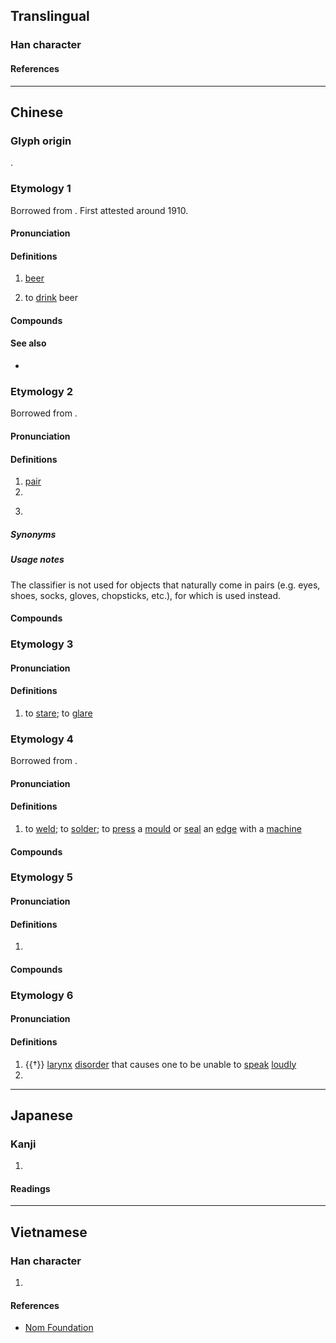{{character info}}
==Translingual==
{{stroke order|strokes=11}}

===Han character===
{{Han char|rn=30|rad=口|as=08|sn=11|four=66040|canj=RHWJ,RHHJ|ids=⿰口卑}}

====References====
{{Han ref|kx=0196.261|dkj=03878|dj=0418.140|hdz=10642.090|uh=5564|ud=21860|bh=B0E0|bd=45280}}

----

==Chinese==

===Glyph origin===
{{Han compound|口|卑|ls=psc|c1=s|c2=p|t1=mouth (phonetic)|no_och2=y}}.

===Etymology 1===
{{zh-forms}}
Borrowed from {{bor|zh|en|beer}}. First attested around 1910.

====Pronunciation====
{{zh-pron
|m=pí
|c=be1
|c-t=pie2
|mn=pî
|ma=y
|cat=n,c:v
}}

====Definitions====
{{zh-hanzi}}

# [[beer]]
# {{lb|zh|Hong Kong Cantonese}} to [[drink]] beer
#: {{zh-x|今晚{maan5-1} 去 邊度 啤 一 啤 啊{aa3}？|Where are we going to '''drink beer''' tonight?|C}}
#: {{zh-x|你 升職 咁 開心，點 可以 唔 啤 啤 佢 啊{aa3}？|In this happy occasion of your promotion, how could we not '''drink beer'''?|C}}

====Compounds====
{{zh-der|啤酒|扎啤|生啤|鮮啤|乾啤}}

====See also====
* {{zh-l|🐮🍺}}

===Etymology 2===
{{zh-forms|alt=𠵿,𠯔,pair}}
Borrowed from {{bor|zh|en|pair}}.

====Pronunciation====
{{zh-pron
|c=pe1
|cat=cls,n
}}

====Definitions====
{{zh-hanzi}} {{tlb|zh|Cantonese}}

# [[pair]]
# {{zh-classifier|pairs of objects}}
# {{zh-short|啤牌|[[playing card]]s}} {{zh-mw|c:副}}
#: {{zh-x|玩 啤{pe1}|to play cards|C}}

=====Synonyms=====
{{zh-dial|撲克牌}}

=====Usage notes=====
The classifier {{zh-l|啤|tr=pe1|pair}} is not used for objects that naturally come in pairs (e.g. eyes, shoes, socks, gloves, chopsticks, etc.), for which {{zh-l|對|tr=deoi3}} is used instead.

====Compounds====
{{zh-der|啤牌}}

===Etymology 3===
{{zh-forms|alt=睥}}

====Pronunciation====
{{zh-pron
|c=be1
|cat=v
}}

====Definitions====
{{zh-hanzi}} {{tlb|zh|Cantonese}}

# to [[stare]]; to [[glare]]

===Etymology 4===
{{zh-forms}}
Borrowed from {{bor|yue|en|press}}.

====Pronunciation====
{{zh-pron
|c=be1
|cat=v
}}

====Definitions====
{{zh-hanzi}} {{tlb|zh|Cantonese}}

# to [[weld]]; to [[solder]]; to [[press]] a [[mould]] or [[seal]] an [[edge]] with a [[machine]]

====Compounds====
{{zh-der|啤機}}

===Etymology 5===
{{zh-forms}}

====Pronunciation====
{{zh-pron
|c=be1
|cat=v
}}

====Definitions====
{{zh-hanzi}}

# {{lb|zh|chiefly|Cantonese}} {{zh-used2|t}}

====Compounds====
{{zh-der|啤梨|士多啤梨|黑啤梨|啤啤熊|士啤|士啤呔|啤令}}

===Etymology 6===
{{zh-forms}}

====Pronunciation====
{{zh-pron
|m=bēi
|cat=n
}}

====Definitions====
{{zh-hanzi}}

# {{†}} [[larynx]] [[disorder]] that causes one to be unable to [[speak]] [[loudly]] {{attn|zh|please check}}
# {{zh-alt-form|諀}}

----

==Japanese==

===Kanji===
{{ja-kanji|grade=|rs=口08}}

# {{rfdef|ja|sort=口08}}

====Readings====
{{ja-readings
|goon=ひ
|kanon=ひ
|kun=}}

----

==Vietnamese==

===Han character===
{{vi-readings|reading=bi, bì|rs=口08}}

# {{rfdef|vi|sort=口08}}

====References====
* [http://nomfoundation.org/common/nom_details.php?codepoint=5564&img=1 Nom Foundation]